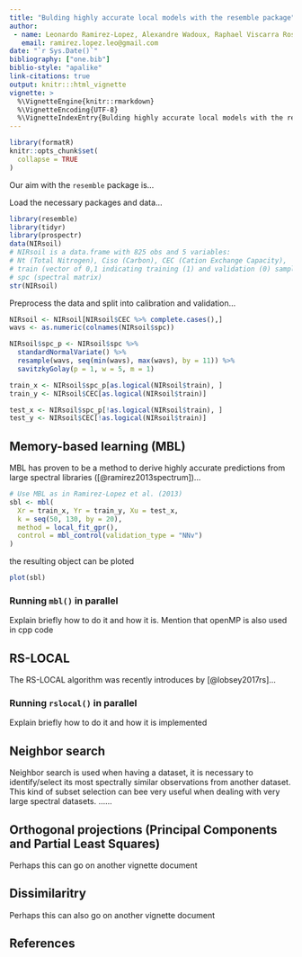 ```yaml
---
title: "Bulding highly accurate local models with the resemble package"
author: 
 - name: Leonardo Ramirez-Lopez, Alexandre Wadoux, Raphael Viscarra Rossel, ???, ???, ..., ???
   email: ramirez.lopez.leo@gmail.com
date: "`r Sys.Date()`"
bibliography: ["one.bib"]
biblio-style: "apalike"
link-citations: true
output: knitr:::html_vignette
vignette: >
  %\VignetteEngine{knitr::rmarkdown}
  %\VignetteEncoding{UTF-8}
  %\VignetteIndexEntry{Bulding highly accurate local models with the resemble package}
---
```


```r
library(formatR)
knitr::opts_chunk$set(
  collapse = TRUE
)
```

Our aim with the `resemble` package  is...



Load the necessary packages and data...
```r
library(resemble)
library(tidyr)
library(prospectr)
data(NIRsoil)
# NIRsoil is a data.frame with 825 obs and 5 variables: 
# Nt (Total Nitrogen), Ciso (Carbon), CEC (Cation Exchange Capacity), 
# train (vector of 0,1 indicating training (1) and validation (0) samples),
# spc (spectral matrix)
str(NIRsoil)
```


Preprocess the data and split into calibration and validation...
```r
NIRsoil <- NIRsoil[NIRsoil$CEC %>% complete.cases(),]
wavs <- as.numeric(colnames(NIRsoil$spc))

NIRsoil$spc_p <- NIRsoil$spc %>% 
  standardNormalVariate() %>% 
  resample(wavs, seq(min(wavs), max(wavs), by = 11)) %>% 
  savitzkyGolay(p = 1, w = 5, m = 1)

train_x <- NIRsoil$spc_p[as.logical(NIRsoil$train), ]
train_y <- NIRsoil$CEC[as.logical(NIRsoil$train)]

test_x <- NIRsoil$spc_p[!as.logical(NIRsoil$train), ]
test_y <- NIRsoil$CEC[!as.logical(NIRsoil$train)]
```

## Memory-based learning (MBL)

MBL has proven to be a method to derive highly accurate predictions from large 
spectral libraries ([@ramirez2013spectrum])...


```r
# Use MBL as in Ramirez-Lopez et al. (2013)
sbl <- mbl(
  Xr = train_x, Yr = train_y, Xu = test_x,
  k = seq(50, 130, by = 20),
  method = local_fit_gpr(),
  control = mbl_control(validation_type = "NNv")
)
```

the resulting object can be ploted
```r
plot(sbl)
```

### Running `mbl()` in parallel

Explain briefly how to do it and how it is. Mention that openMP is also used in cpp code

## RS-LOCAL

The RS-LOCAL algorithm was recently introduces by [@lobsey2017rs]...

### Running `rslocal()` in parallel

Explain briefly how to do it and how it is implemented

## Neighbor search 

Neighbor search is used when having a dataset, it is necessary to identify/select 
its most spectrally similar observations from another dataset. This kind of subset 
selection can bee very useful when dealing with very large spectral 
datasets. ......



## Orthogonal projections (Principal Components and Partial Least Squares)

Perhaps this can go on another vignette document

## Dissimilaritry

Perhaps this can also go on another vignette document

## References

